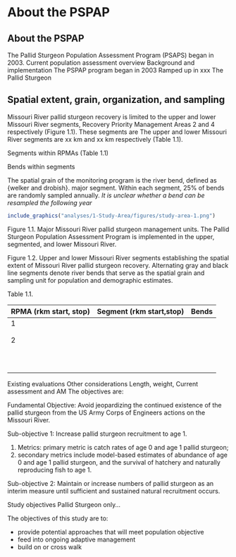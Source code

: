 

# About the PSPAP

## About the PSPAP

The Pallid Sturgeon Population Assessment Program (PSAPS) began in 2003.
Current population assessment overview
Background and implementation
The PSPAP program began in 2003 
Ramped up in xxx The Pallid Sturgeon


## Spatial extent, grain, organization, and sampling

Missouri River pallid sturgeon recovery is limited to the upper and lower Missouri
 River segments, Recovery Priority Management Areas 2 and 4 respectively (Figure 1.1).
These segments are 
The upper and lower Missouri River segments are xx km and xx km respectively (Table 1.1).

<!--
add a figure of Proportion sampled for each year
add a figure of year and each bend with 0---0 for each sampling occasion.  ------0---0---0
-->

Segments within RPMAs (Table 1.1)

Bends within segments

The spatial grain of the monitoring program is the river bend, defined as {welker and drobish}.
 major segment.
Within each segment, 25% of bends are randomly sampled annually.
*It is unclear whether a bend can be resampled the following year*

```r
include_graphics("analyses/1-Study-Area/figures/study-area-1.png")
```

Figure 1.1. Major Missouri River pallid sturgeon management units.
The Pallid Sturgeon Population Assessment Program is implemented in the upper,
 segmented, and lower Missouri River.


Figure 1.2. Upper and lower Missouri River segments establishing the spatial extent
 of Missouri River pallid sturgeon recovery.
Alternating gray and black line segments denote river bends that serve as the
 spatial grain and sampling unit for population and demographic estimates.
 
Table 1.1.

| RPMA (rkm start, stop) | Segment (rkm start,stop) | Bends |
|------------------------|--------------------------|-------|
| 1                      |                          |       |
|                        |                          |       |
|                        |                          |       |
| 2                      |                          |       |
|                        |                          |       |
|                        |                          |       |
|                        |                          |       |
|                        |                          |       |
|                        |                          |       |
|                        |                          |       |
|                        |                          |       |
|                        |                          |       |
|                        |                          |       |
|                        |                          |       |


Existing evaluations
Other considerations
Length, weight,
Current assessment and AM
The objectives are:

Fundamental Objective: Avoid jeopardizing the continued existence of the pallid sturgeon from the US
Army Corps of Engineers actions on the Missouri River.

Sub-objective 1: Increase pallid sturgeon recruitment to age 1.

1. Metrics: primary metric is catch rates of age 0 and age 1 pallid sturgeon;
2. secondary metrics include model-based estimates of abundance of age 0 and age 1 pallid sturgeon, and the survival of hatchery and naturally reproducing fish to age 1.

Sub-objective 2: Maintain or increase numbers of pallid sturgeon as an interim measure until sufficient and sustained natural recruitment occurs.

Study objectives
Pallid Sturgeon only...

The objectives of this study are to:

* provide potential approaches that will meet population objective
* feed into ongoing adaptive management
* build on or cross walk
